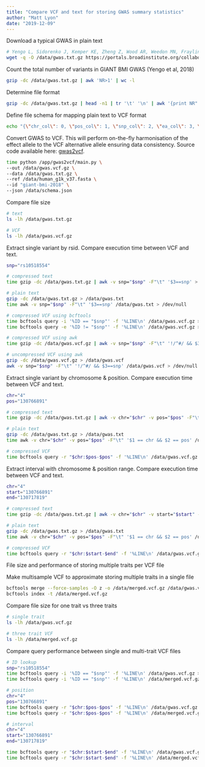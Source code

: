 ```yaml
---
title: "Compare VCF and text for storing GWAS summary statistics"
author: "Matt Lyon"
date: "2019-12-09"
---
```


Download a typical GWAS in plain text

```bash
# Yengo L, Sidorenko J, Kemper KE, Zheng Z, Wood AR, Weedon MN, Frayling TM, Hirschhorn J, Yang J, Visscher PM, GIANT Consortium. (2018). Meta-analysis of genome-wide association studies for height and body mass index in ~700,000 individuals of European ancestry. Biorxiv.
wget -q -O /data/gwas.txt.gz https://portals.broadinstitute.org/collaboration/giant/images/c/c8/Meta-analysis_Locke_et_al%2BUKBiobank_2018_UPDATED.txt.gz
```

Count the total number of variants in GIANT BMI GWAS (Yengo et al, 2018)

```bash
gzip -dc /data/gwas.txt.gz | awk 'NR>1' | wc -l
```

Determine file format

```bash
gzip -dc /data/gwas.txt.gz | head -n1 | tr '\t' '\n' | awk '{print NR" "$0}'
```

Define file schema for mapping plain text to VCF format

```bash
echo "{\"chr_col\": 0, \"pos_col\": 1, \"snp_col\": 2, \"ea_col\": 3, \"oa_col\": 4, \"eaf_col\": 5, \"beta_col\": 6, \"se_col\": 7, \"pval_col\": 8, \"ncontrol_col\": 9, \"header\": true, \"build\": \"GRCh37\", \"delimiter\": \"\t\"}" > /data/schema.json
```

Convert GWAS to VCF. This will perform on-the-fly harmonisation of the effect allele to the VCF alternative allele ensuring data consistency. Source code available here: [gwas2vcf](https://github.com/MRCIEU/gwas2vcf).

```bash
time python /app/gwas2vcf/main.py \
--out /data/gwas.vcf.gz \
--data /data/gwas.txt.gz \
--ref /data/human_g1k_v37.fasta \
--id "giant-bmi-2018" \
--json /data/schema.json
```

Compare file size

```bash
# text
ls -lh /data/gwas.txt.gz

# VCF
ls -lh /data/gwas.vcf.gz
```

Extract single variant by rsid. Compare execution time between VCF and text.

```bash
snp="rs10518554"

# compressed text
time gzip -dc /data/gwas.txt.gz | awk -v snp="$snp" -F"\t" '$3==snp' > /dev/null

# plain text
gzip -dc /data/gwas.txt.gz > /data/gwas.txt
time awk -v snp="$snp" -F"\t" '$3==snp' /data/gwas.txt > /dev/null

# compressed VCF using bcftools
time bcftools query -i '%ID == "$snp"' -f '%LINE\n' /data/gwas.vcf.gz > /dev/null
time bcftools query -e '%ID != "$snp"' -f '%LINE\n' /data/gwas.vcf.gz > /dev/null

# compressed VCF using awk
time gzip -dc /data/gwas.vcf.gz | awk -v snp="$snp" -F"\t" '!/^#/ && $3==snp' > /dev/null

# uncompressed VCF using awk
gzip -dc /data/gwas.vcf.gz > /data/gwas.vcf
awk -v snp="$snp" -F"\t" '!/^#/ && $3==snp' /data/gwas.vcf > /dev/null
```

Extract single variant by chromosome & position. Compare execution time between VCF and text.

```bash
chr="4"
pos="130766891"

# compressed text
time gzip -dc /data/gwas.txt.gz | awk -v chr="$chr" -v pos="$pos" -F"\t" '$1 == chr && $2 == pos' > /dev/null

# plain text
gzip -dc /data/gwas.txt.gz > /data/gwas.txt
time awk -v chr="$chr" -v pos="$pos" -F"\t" '$1 == chr && $2 == pos' /data/gwas.txt > /dev/null

# compressed VCF
time bcftools query -r "$chr:$pos-$pos" -f '%LINE\n' /data/gwas.vcf.gz > /dev/null
```

Extract interval with chromosome & position range. Compare execution time between VCF and text.

```bash
chr="4"
start="130766891"
end="130717819"

# compressed text
time gzip -dc /data/gwas.txt.gz | awk -v chr="$chr" -v start="$start" -v end="$end" -F"\t" '$1 == chr && $2 >= start && $3 <= end' > /dev/null

# plain text
gzip -dc /data/gwas.txt.gz > /data/gwas.txt
time awk -v chr="$chr" -v pos="$pos" -F"\t" '$1 == chr && $2 == pos' /data/gwas.txt > /dev/null

# compressed VCF
time bcftools query -r "$chr:$start-$end" -f '%LINE\n' /data/gwas.vcf.gz > /dev/null
```

File size and performance of storing multiple traits per VCF file

Make multisample VCF to approximate storing multiple traits in a single file

```bash
bcftools merge --force-samples -O z -o /data/merged.vcf.gz /data/gwas.vcf.gz /data/gwas.vcf.gz /data/gwas.vcf.gz
bcftools index -t /data/merged.vcf.gz
```

Compare file size for one trait vs three traits

```bash
# single trait
ls -lh /data/gwas.vcf.gz

# three trait VCF
ls -lh /data/merged.vcf.gz
```

Compare query performance between single and multi-trait VCF files

```bash
# ID lookup
snp="rs10518554"
time bcftools query -i '%ID == "$snp"' -f '%LINE\n' /data/gwas.vcf.gz > /dev/null
time bcftools query -i '%ID == "$snp"' -f '%LINE\n' /data/merged.vcf.gz > /dev/null

# position
chr="4"
pos="130766891"
time bcftools query -r "$chr:$pos-$pos" -f '%LINE\n' /data/gwas.vcf.gz > /dev/null
time bcftools query -r "$chr:$pos-$pos" -f '%LINE\n' /data/merged.vcf.gz > /dev/null

# interval
chr="4"
start="130766891"
end="130717819"

time bcftools query -r "$chr:$start-$end" -f '%LINE\n' /data/gwas.vcf.gz > /dev/null
time bcftools query -r "$chr:$start-$end" -f '%LINE\n' /data/merged.vcf.gz > /dev/null
```